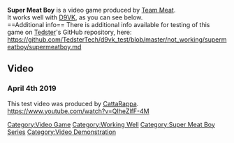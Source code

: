 <strong>Super Meat Boy</strong> is a video game produced by [[Team Meat]].
<br />
It works well with [[D9VK]], as you can see below.
<br />
==Additional info==
There is additional info available for testing of this game on [[User:Tedster|Tedster]]'s GitHub repository, here:
<br />
https://github.com/TedsterTech/d9vk_test/blob/master/not_working/supermeatboy/supermeatboy.md

==Video==
===April 4th 2019===
This test video was produced by [[CattaRappa]].
<br />
<youtube>https://www.youtube.com/watch?v=QIheZlfF-4M</youtube>

[[Category:Video Game]]
[[Category:Working Well]]
[[Category:Super Meat Boy Series]]
[[Category:Video Demonstration]]
